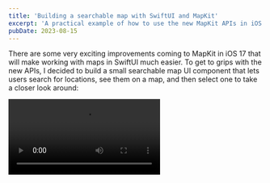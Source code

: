 ```yaml
---
title: 'Building a searchable map with SwiftUI and MapKit'
excerpt: 'A practical example of how to use the new MapKit APIs in iOS 17 to build a searchable map with SwiftUI.'
pubDate: 2023-08-15
---
```



There are some very exciting improvements coming to MapKit in iOS 17 that will make working with maps in SwiftUI much easier. To get to grips with the new APIs, I decided to build a small searchable map UI component that lets users search for locations, see them on a map, and then select one to take a closer look around:

<Video src="/assets/posts/mapkit-and-swiftui-searchable-map/demo.mp4" />

## Creating a map view

The first step to creating the searchable map component above is to create a new SwiftUI view with MapKit's Map view inside it:

```swift:SearchableMap.swift
import SwiftUI
import MapKit

struct SearchableMap: View {
    @State private var position = MapCameraPosition.automatic

    var body: some View {
        Map(position: $position)
            .ignoresSafeArea()
    }
}
```

The `Map` view is initialised with an `automatic` camera position, which means that it will automatically zoom and pan to show all of the annotations that are added to the map. This is perfect for our use case, as we'll be adding pins for the locations that the user searches for.

Furthermore and to make things look a bit nicer, we can also use the `.ignoresSafeArea()` modifier to make the map view extend to the top and bottom of the screen.

## Adding a sheet overlay

Let's now add a sheet overlay with a custom view that allows the user to search for locations.

```swift:SearchableMap.swift
import SwiftUI
import MapKit

struct SearchableMap: View {
    @State private var position = MapCameraPosition.automatic
    @State private var isSheetPresented: Bool = true

    var body: some View {
        Map(position: $position)
            .ignoresSafeArea()
            .sheet(isPresented: $isSheetPresented) {
                SheetView()
            }
    }
}
```

And this is what the contents of the sheet view look like for now:

```swift:SheetView.swift
import SwiftUI
import MapKit

struct SheetView: View {
    @State private var search: String = ""

    var body: some View {
        VStack {
            // 1
            HStack {
                Image(systemName: "magnifyingglass")
                TextField("Search for a restaurant", text: $search)
                    .autocorrectionDisabled()
            }
            .modifier(TextFieldGrayBackgroundColor())

            Spacer()
        }
        .padding()
        // 2
        .interactiveDismissDisabled()
        // 3
        .presentationDetents([.height(200), .large])
        // 4
        .presentationBackground(.regularMaterial)
        // 5
        .presentationBackgroundInteraction(.enabled(upThrough: .large))
    }
}

struct TextFieldGrayBackgroundColor: ViewModifier {
    func body(content: Content) -> some View {
        content
            .padding(12)
            .background(.gray.opacity(0.1))
            .cornerRadius(8)
            .foregroundColor(.primary)
    }
}
```

Let's go through the code above step by step:

1. The sheet view has a search bar (`TextField`) at the top, with a binding to the `search` state property.
2. The user can not dismiss the sheet view by swiping it down.
3. The sheet view has two possible sizes: a small one (200 points tall) and a large one (the default size).
4. The sheet view has a regular material background, giving it a nice blur effect.
5. The sheet view's background is interactive, meaning that the user can interact with the map view behind it.

The great thing about this code is that we don't have to write any custom code to make the sheet resize when the user is searching for a location. The sheet view will automatically resize itself to the small size when the user starts typing in the search bar, and then back to the large size when the submits the search with the return key.

## Location search completion

Let's now provide the user with a list of search results as they type in the search bar.

To do this, we'll use the `MKLocalSearchCompleter` class from MapKit, which we'll use in a custom `LocationService` decorated with the new `@Observable` macro:

```swift:LocationService.swift
import MapKit

struct SearchCompletions: Identifiable {
    let id = UUID()
    let title: String
    let subTitle: String
}

@Observable
class LocationService: NSObject, MKLocalSearchCompleterDelegate {
    private let completer: MKLocalSearchCompleter

    var completions = [SearchCompletions]()

    init(completer: MKLocalSearchCompleter) {
        self.completer = completer
        super.init()
        self.completer.delegate = self
    }

    func update(queryFragment: String) {
        completer.resultTypes = .pointOfInterest
        completer.queryFragment = queryFragment
    }

    func completerDidUpdateResults(_ completer: MKLocalSearchCompleter) {
        completions = completer.results.map { .init(title: $0.title, subTitle: $0.subtitle) }
    }
}
```

Working with `MKLocalSearchCompleter` is rather straightforward. You just need to:

1. Create an instance of `MKLocalSearchCompleter`.
2. Set the delegate to an `NSObject` class that conforms to the `MKLocalSearchCompleterDelegate` protocol where you get notified about completion results as they come in through the `completerDidUpdateResults` method.
3. Update the `queryFragment` property to trigger a new request for completion results.

As opposed to its `MKLocalSearch` counterpart, `MKLocalSearchCompleter` has no rate limit, so you can update the `queryFragment` property as often as you want and there is no need to throttle the requests yourself.

### Displaying search completions

Now that we have a way of getting search completions, let's update the location service with the textfield's value and display the results as they come in in the sheet view:

```swift:SheetView.swift
import SwiftUI
import MapKit

struct SheetView: View {
    // 1
    @State private var locationService = LocationService(completer: .init())
    @State private var search: String = ""

    var body: some View {
        VStack {
            HStack {
                Image(systemName: "magnifyingglass")
                TextField("Search for a restaurant", text: $search)
                    .autocorrectionDisabled()
            }
            .modifier(TextFieldGrayBackgroundColor())

            Spacer()

            // 2
            List {
                ForEach(locationService.completions) { completion in
                    Button(action: { }) {
                        VStack(alignment: .leading, spacing: 4) {
                            Text(completion.title)
                                .font(.headline)
                                .fontDesign(.rounded)
                            Text(completion.subTitle)
                        }
                    }
                    // 3
                    .listRowBackground(Color.clear)
                }
            }
            // 4
            .listStyle(.plain)
            .scrollContentBackground(.hidden)
        }
        // 5
        .onChange(of: search) {
            locationService.update(queryFragment: search)
        }
        .padding()
        .interactiveDismissDisabled()
        .presentationDetents([.height(200), .large])
        .presentationBackground(.regularMaterial)
        .presentationBackgroundInteraction(.enabled(upThrough: .large))
    }
}
```

Let's break down the code above step by step:

1. We create a new state property to hold the location service instance.
2. We display the search completions in a list.
3. We set the row background to `.clear` to remove the default background styles.
4. We set the list style to `.plain` and the `scrollContentBackground` to `.hidden` to remove the default list styles.
5. We update the location service's query fragment to trigger an update to the completions list whenever the search text changes.

#### 🤫 Private APIs

The responses from the `MKLocalSearchCompleter` contain a limited amount of information about the locations that are returned. If you inspect the [runtime headers for the MKLocalSearchCompletion](https://developer.limneos.net/?ios=16.3&framework=MapKit.framework&header=MKLocalSearchCompletion.h) class you will see that there is a `_mapItem` property available which surfaces a lot more information.

Let's use this property on the private API to get the location's URL in the `LocationService` class:

```swift:LocationService.swift
import MapKit

struct SearchCompletions: Identifiable {
    let id = UUID()
    let title: String
    let subTitle: String
    // New property to hold the URL if it exists
    var url: URL?
}

@Observable
class LocationService: NSObject, MKLocalSearchCompleterDelegate {
    // ...
    func completerDidUpdateResults(_ completer: MKLocalSearchCompleter) {
        completions = completer.results.map { completion in
            // Get the private _mapItem property
            let mapItem = completion.value(forKey: "_mapItem") as? MKMapItem

            return .init(
                title: completion.title,
                subTitle: completion.subtitle,
                url: mapItem?.url
            )
        }
    }
}
```

We can then update the `SheetView` to display the URL along with the location's title and subtitle:

```swift:SheetView.swift
import SwiftUI
import MapKit

struct SheetView: View {
    @State private var locationService = LocationService(completer: .init())
    @State private var search: String = ""

    var body: some View {
        VStack {
            HStack {
                Image(systemName: "magnifyingglass")
                TextField("Search for a restaurant", text: $search)
                    .autocorrectionDisabled()
            }
            .modifier(TextFieldGrayBackgroundColor())

            Spacer()

            List {
                ForEach(locationService.completions) { completion in
                    Button(action: { }) {
                        VStack(alignment: .leading, spacing: 4) {
                            Text(completion.title)
                                .font(.headline)
                                .fontDesign(.rounded)
                            Text(completion.subTitle)
                            // Show the URL if it's present
                            if let url = completion.url {
                                Link(url.absoluteString, destination: url)
                                    .lineLimit(1)
                            }
                        }
                    }
                    .listRowBackground(Color.clear)
                }
            }
            .listStyle(.plain)
            .scrollContentBackground(.hidden)
        }
        .onChange(of: search) {
            locationService.update(queryFragment: search)
        }
        .padding()
        .interactiveDismissDisabled()
        .presentationDetents([.height(200), .large])
        .presentationBackground(.regularMaterial)
        .presentationBackgroundInteraction(.enabled(upThrough: .large))
    }
}
```

## Location search results

Now that we have a way of showing locations as the user types, we need to add a way for the user to submit the search and see one or more locations on the map.

We will do this by making a request to `MKLocalSearch` from the `LocationService` and searching for the location that the user has typed in the search bar, filtering by the `pointOfInterest` result type:

```swift:LocationService.swift
import MapKit

struct SearchResult: Identifiable, Hashable {
    let id = UUID()
    let location: CLLocationCoordinate2D

    static func == (lhs: SearchResult, rhs: SearchResult) -> Bool {
        lhs.id == rhs.id
    }

    func hash(into hasher: inout Hasher) {
        hasher.combine(id)
    }
}

@Observable
class LocationService: NSObject, MKLocalSearchCompleterDelegate {
    // ...
    func search(with query: String, coordinate: CLLocationCoordinate2D? = nil) async throws -> [SearchResult] {
        let mapKitRequest = MKLocalSearch.Request()
        mapKitRequest.naturalLanguageQuery = query
        mapKitRequest.resultTypes = .pointOfInterest
        if let coordinate {
            mapKitRequest.region = .init(.init(origin: .init(coordinate), size: .init(width: 1, height: 1)))
        }
        let search = MKLocalSearch(request: mapKitRequest)

        let response = try await search.start()

        return response.mapItems.compactMap { mapItem in
            guard let location = mapItem.placemark.location?.coordinate else { return nil }

            return .init(location: location)
        }
    }
}
```

### Displaying search results

We now need to call the new `search` method from the `SheetView` when:

1. The user taps on a search result.
2. The user submits the search by pressing the return key.

```swift:SheetView.swift
import SwiftUI
import MapKit

struct SheetView: View {
    @State private var locationService = LocationService(completer: .init())
    @State private var search: String = ""
    // 1
    @Binding var searchResults: [SearchResult]

    var body: some View {
        VStack {
            HStack {
                Image(systemName: "magnifyingglass")
                TextField("Search for a restaurant", text: $search)
                    .autocorrectionDisabled()
                    // 2
                    .onSubmit {
                        Task {
                            searchResults = (try? await locationService.search(with: search)) ?? []
                        }
                    }
            }
            .modifier(TextFieldGrayBackgroundColor())

            Spacer()

            List {
                ForEach(locationService.completions) { completion in
                    // 3
                    Button(action: { didTapOnCompletion(completion) }) {
                        VStack(alignment: .leading, spacing: 4) {
                            Text(completion.title)
                                .font(.headline)
                                .fontDesign(.rounded)
                            Text(completion.subTitle)
                            // What can we show?
                            if let url = completion.url {
                                Link(url.absoluteString, destination: url)
                                    .lineLimit(1)
                            }
                        }
                    }
                    .listRowBackground(Color.clear)
                }
            }
            .listStyle(.plain)
            .scrollContentBackground(.hidden)
        }
        .onChange(of: search) {
            locationService.update(queryFragment: search)
        }
        .padding()
        .interactiveDismissDisabled()
        .presentationDetents([.height(200), .large])
        .presentationBackground(.regularMaterial)
        .presentationBackgroundInteraction(.enabled(upThrough: .large))
    }

    // 4
    private func didTapOnCompletion(_ completion: SearchCompletions) {
        Task {
            if let singleLocation = try? await locationService.search(with: "\(completion.title) \(completion.subTitle)").first {
                searchResults = [singleLocation]
            }
        }
    }
}
```

Let's break down the code above step by step:

1. We add a new `@Binding` property to update the search results. This property will be held as a `@State` property in the parent view so that the map can be updated accordingly.
2. We add an `onSubmit` modifier to the text field to trigger a search when the user presses the return key.
3. We add a `didTapOnCompletion` method to trigger a search when the user taps on a completion result.
4. We add logic to the `didTapOnCompletion` method to search for the location's title and subtitle when the user taps on a completion result.

Let's now update our `SearchableMap` view to hold search results, display them on the map and allow the user to select the location they want:

```swift:SearchableMap.swift
import SwiftUI
import MapKit

struct SearchableMap: View {
    @State private var position = MapCameraPosition.automatic
    // 1
    @State private var searchResults = [SearchResult]()
    //2
    @State private var selectedLocation: SearchResult?
    @State private var isSheetPresented: Bool = true

    var body: some View {
        // 3
        Map(position: $position, selection: $selectedLocation) {
            // 4
            ForEach(searchResults) { result in
                Marker(coordinate: result.location) {
                    Image(systemName: "mappin")
                }
                .tag(result)
            }
        }
        .ignoresSafeArea()
        // 5
        .onChange(of: selectedLocation) {
            isSheetPresented = selectedLocation == nil
        }
        // 6
        .onChange(of: searchResults) {
            if let firstResult = searchResults.first, searchResults.count == 1 {
                selectedLocation = firstResult
            }
        }
        .sheet(isPresented: $isSheetPresented) {
            SheetView(searchResults: $searchResults)
        }
    }
}
```

Let's break down the code above step by step:

1. We add a new `@State` property to hold the search results.
2. We add a new `@State` property to hold the selected location.
3. We update the `Map` view to take a selection binding.
4. We add a `Marker` view to show each search result on the map.
5. We update the `SearchableMap` view to dismiss the sheet when a location is selected.
6. We update the `SearchableMap` view to select the first location if there is only one result.

## Look around scenes

iOS 17 has made it very easy to create look-around scenes with the new `LookAroundPreview` view. To create one, we just need to retrieve a scene from a coordinate and pass it through to the new view:

```swift:SearchableMap.swift
import SwiftUI
import MapKit

struct SearchableMap: View {
    @State private var position = MapCameraPosition.automatic
    @State private var searchResults = [SearchResult]()
    @State private var selectedLocation: SearchResult?
    @State private var isSheetPresented: Bool = true
    @State private var scene: MKLookAroundScene?

    var body: some View {
        Map(position: $position, selection: $selectedLocation) {
            ForEach(searchResults) { result in
                Marker(coordinate: result.location) {
                    Image(systemName: "mappin")
                }
                .tag(result)
            }
        }
        .overlay(alignment: .bottom) {
            if selectedLocation != nil {
                LookAroundPreview(scene: $scene, allowsNavigation: false, badgePosition: .bottomTrailing)
                    .frame(height: 150)
                    .clipShape(RoundedRectangle(cornerRadius: 12))
                    .safeAreaPadding(.bottom, 40)
                    .padding(.horizontal, 20)
            }
        }
        .ignoresSafeArea()
        .onChange(of: selectedLocation) {
            if let selectedLocation {
                Task {
                    scene = try? await fetchScene(for: selectedLocation.location)
                }
            }
            isSheetPresented = selectedLocation == nil
        }
        .onChange(of: searchResults) {
            if let firstResult = searchResults.first, searchResults.count == 1 {
                selectedLocation = firstResult
            }
        }
        .sheet(isPresented: $isSheetPresented) {
            SheetView(searchResults: $searchResults)
        }
    }

    private func fetchScene(for coordinate: CLLocationCoordinate2D) async throws -> MKLookAroundScene? {
        let lookAroundScene = MKLookAroundSceneRequest(coordinate: coordinate)
        return try await lookAroundScene.scene
    }
}
```

